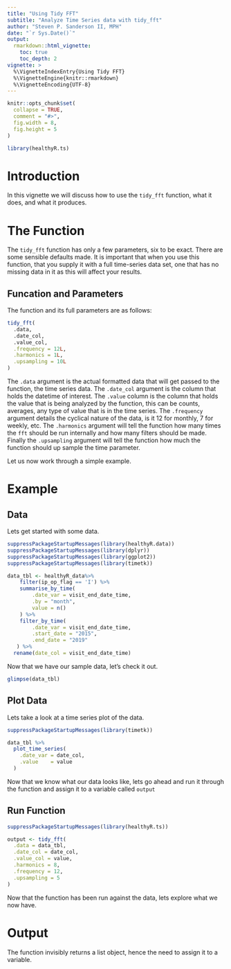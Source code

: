 ```yaml
---
title: "Using Tidy FFT"
subtitle: "Analyze Time Series data with tidy_fft"
author: "Steven P. Sanderson II, MPH"
date: "`r Sys.Date()`"
output: 
  rmarkdown::html_vignette:
    toc: true
    toc_depth: 2
vignette: >
  %\VignetteIndexEntry{Using Tidy FFT}
  %\VignetteEngine{knitr::rmarkdown}
  %\VignetteEncoding{UTF-8}
---
```


```r
knitr::opts_chunk$set(
  collapse = TRUE,
  comment = "#>",
  fig.width = 8,
  fig.height = 5
)
```

```r
library(healthyR.ts)
```

# Introduction

In this vignette we will discuss how to use the `tidy_fft` function, what it does,
and what it produces.

# The Function

The `tidy_fft` function has only a few parameters, six to be exact. There are some
sensible defaults made. It is important that when you use this function, that you
supply it with a full time-series data set, one that has no missing data in it as
this will affect your results.

## Funcation and Parameters

The function and its full parameters are as follows:

```r
tidy_fft(
  .data,
  .date_col,
  .value_col,
  .frequency = 12L,
  .harmonics = 1L,
  .upsampling = 10L
)
```
The `.data` argument is the actual formatted data that will get passed to the function,
the time series data. The `.date_col` argument is the column that holds the datetime
of interest. The `.value` column is the column that holds the value that is being
analyzed by the function, this can be counts, averages, any type of value that is
in the time series. The `.frequency` argument details the cyclical nature of the data, 
is it 12 for monthly, 7 for weekly, etc. The `.harmonics` argument will tell the 
function how many times the `fft` should be run internally and how many filters should
be made. Finally the `.upsampling` argument will tell the function how much the
function should up sample the time parameter.

Let us now work through a simple example.

# Example

## Data

Lets get started with some data.

```r
suppressPackageStartupMessages(library(healthyR.data))
suppressPackageStartupMessages(library(dplyr))
suppressPackageStartupMessages(library(ggplot2))
suppressPackageStartupMessages(library(timetk))

data_tbl <- healthyR_data%>%
    filter(ip_op_flag == 'I') %>%
    summarise_by_time(
        .date_var = visit_end_date_time,
        .by = "month",
        value = n()
    ) %>%
    filter_by_time(
        .date_var = visit_end_date_time,
        .start_date = "2015",
        .end_date = "2019"
   ) %>%
  rename(date_col = visit_end_date_time)
```

Now that we have our sample data, let's check it out.

```r
glimpse(data_tbl)
```

## Plot Data

Lets take a look at a time series plot of the data.

```r
suppressPackageStartupMessages(library(timetk))

data_tbl %>%
  plot_time_series(
    .date_var = date_col,
    .value    = value
  )
```

Now that we know what our data looks like, lets go ahead and run it through the function
and assign it to a variable called `output`

## Run Function

```r
suppressPackageStartupMessages(library(healthyR.ts))

output <- tidy_fft(
  .data = data_tbl,
  .date_col = date_col,
  .value_col = value,
  .harmonics = 8,
  .frequency = 12,
  .upsampling = 5
)
```

Now that the function has been run against the data, lets explore what we now have.

# Output

The function invisibly returns a list object, hence the need to assign it to a variable.
